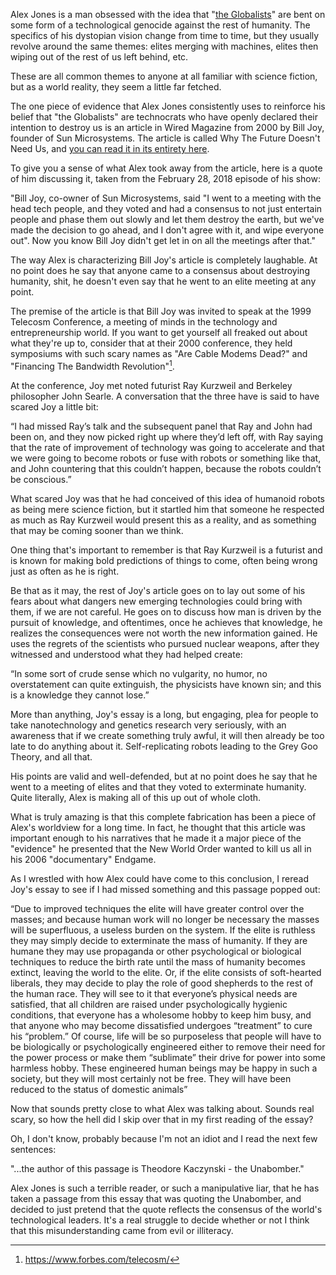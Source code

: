Alex Jones is a man obsessed with the idea that "[[Globalists|the Globalists]]" are bent on some form of a technological genocide against the rest of humanity. The specifics of his dystopian vision change from time to time, but they usually revolve around the same themes: elites merging with machines, elites then wiping out of the rest of us left behind, etc.

These are all common themes to anyone at all familiar with science fiction, but as a world reality, they seem a little far fetched.

The one piece of evidence that Alex Jones consistently uses to reinforce his belief that "the Globalists" are technocrats who have openly declared their intention to destroy us is an article in Wired Magazine from 2000 by Bill Joy, founder of Sun Microsystems. The article is called Why The Future Doesn't Need Us, and [https://www.wired.com/2000/04/joy-2/ you can read it in its entirety here].

To give you a sense of what Alex took away from the article, here is a quote of him discussing it, taken from the February 28, 2018 episode of his show:

"Bill Joy, co-owner of Sun Microsystems, said "I went to a meeting with the head tech people, and they voted and had a consensus to not just entertain people and phase them out slowly and let them destroy the earth, but we've made the decision to go ahead, and I don't agree with it, and wipe everyone out". Now you know Bill Joy didn't get let in on all the meetings after that."

The way Alex is characterizing Bill Joy's article is completely laughable. At no point does he say that anyone came to a consensus about destroying humanity, shit, he doesn't even say that he went to an elite meeting at any point.

The premise of the article is that Bill Joy was invited to speak at the 1999 Telecosm Conference, a meeting of minds in the technology and entrepreneurship world. If you want to get yourself all freaked out about what they're up to, consider that at their 2000 conference, they held symposiums with such scary names as "Are Cable Modems Dead?" and "Financing The Bandwidth Revolution"<ref>https://www.forbes.com/telecosm/</ref>.

At the conference, Joy met noted futurist Ray Kurzweil and Berkeley philosopher John Searle. A conversation that the three have is said to have scared Joy a little bit:

“I had missed Ray’s talk and the subsequent panel that Ray and John had been on, and they now picked right up where they’d left off, with Ray saying that the rate of improvement of technology was going to accelerate and that we were going to become robots or fuse with robots or something like that, and John countering that this couldn’t happen, because the robots couldn’t be conscious.”

What scared Joy was that he had conceived of this idea of humanoid robots as being mere science fiction, but it startled him that someone he respected as much as Ray Kurzweil would present this as a reality, and as something that may be coming sooner than we think.

One thing that's important to remember is that Ray Kurzweil is a futurist and is known for making bold predictions of things to come, often being wrong just as often as he is right.

Be that as it may, the rest of Joy's article goes on to lay out some of his fears about what dangers new emerging technologies could bring with them, if we are not careful. He goes on to discuss how man is driven by the pursuit of knowledge, and oftentimes, once he achieves that knowledge, he realizes the consequences were not worth the new information gained. He uses the regrets of the scientists who pursued nuclear weapons, after they witnessed and understood what they had helped create:

“In some sort of crude sense which no vulgarity, no humor, no overstatement can quite extinguish, the physicists have known sin; and this is a knowledge they cannot lose.”

More than anything, Joy's essay is a long, but engaging, plea for people to take nanotechnology and genetics research very seriously, with an awareness that if we create something truly awful, it will then already be too late to do anything about it. Self-replicating robots leading to the Grey Goo Theory, and all that.

His points are valid and well-defended, but at no point does he say that he went to a meeting of elites and that they voted to exterminate humanity. Quite literally, Alex is making all of this up out of whole cloth.

What is truly amazing is that this complete fabrication has been a piece of Alex's worldview for a long time. In fact, he thought that this article was important enough to his narratives that he made it a major piece of the "evidence" he presented that the New World Order wanted to kill us all in his 2006 "documentary" Endgame.

As I wrestled with how Alex could have come to this conclusion, I reread Joy's essay to see if I had missed something and this passage popped out:

“Due to improved techniques the elite will have greater control over the masses; and because human work will no longer be necessary the masses will be superfluous, a useless burden on the system. If the elite is ruthless they may simply decide to exterminate the mass of humanity. If they are humane they may use propaganda or other psychological or biological techniques to reduce the birth rate until the mass of humanity becomes extinct, leaving the world to the elite. Or, if the elite consists of soft-hearted liberals, they may decide to play the role of good shepherds to the rest of the human race. They will see to it that everyone’s physical needs are satisfied, that all children are raised under psychologically hygienic conditions, that everyone has a wholesome hobby to keep him busy, and that anyone who may become dissatisfied undergoes “treatment” to cure his “problem.” Of course, life will be so purposeless that people will have to be biologically or psychologically engineered either to remove their need for the power process or make them “sublimate” their drive for power into some harmless hobby. These engineered human beings may be happy in such a society, but they will most certainly not be free. They will have been reduced to the status of domestic animals”

Now that sounds pretty close to what Alex was talking about. Sounds real scary, so how the hell did I skip over that in my first reading of the essay?

Oh, I don't know, probably because I'm not an idiot and I read the next few sentences:

"...the author of this passage is Theodore Kaczynski - the Unabomber."

Alex Jones is such a terrible reader, or such a manipulative liar, that he has taken a passage from this essay that was quoting the Unabomber, and decided to just pretend that the quote reflects the consensus of the world's technological leaders. It's a real struggle to decide whether or not I think that this misunderstanding came from evil or illiteracy.